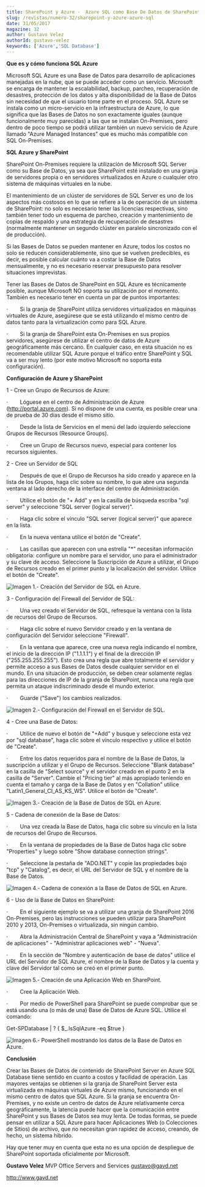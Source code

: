 ```yaml
---
title: SharePoint y Azure -  Azure SQL como Base De Datos de SharePoint
slug: /revistas/numero-32/sharepoint-y-azure-azure-sql
date: 31/05/2017
magazine: 32
author: Gustavo Velez
authorId: gustavo-velez
keywords: ['Azure','SQL Database']
---
```






**Que es y cómo funciona SQL Azure**

Microsoft SQL Azure es una Base de Datos para desarrollo de aplicaciones manejadas en la nube, que se puede acceder como un servicio. Microsoft se encarga de mantener la escalabilidad, backup, parcheo, recuperación de desastres, protección de los datos y alta disponibilidad de la Base de Datos sin necesidad de que el usuario tome parte en el proceso. SQL Azure se instala como un micro-servicio en la infraestructura de Azure, lo que significa que las Bases de Datos no son exactamente iguales (aunque funcionalmente muy parecidas) a las que se instalan On-Premises, pero dentro de poco tiempo se podrá utilizar también un nuevo servicio de Azure llamado "Azure Managed Instances" que es mucho más compatible con SQL On-Premises.

**SQL Azure y SharePoint**

SharePoint On-Premises requiere la utilización de Microsoft SQL Server como su Base de Datos, ya sea que SharePoint esté instalado en una granja de servidores propia o en servidores virtualizados en Azure o cualquier otro sistema de máquinas virtuales en la nube.

El mantenimiento de un clúster de servidores de SQL Server es uno de los aspectos más costosos en lo que se refiere a la de operación de un sistema de SharePoint: no solo es necesario tener las licencias respectivas, sino también tener todo un esquema de parcheo, creación y mantenimiento de copias de respaldo y una estrategia de recuperación de desastres (normalmente mantener un segundo clúster en paralelo sincronizado con el de producción).

Si las Bases de Datos se pueden mantener en Azure, todos los costos no solo se reducen considerablemente, sino que se vuelven predecibles, es decir, es posible calcular cuánto va a costar la Base de Datos mensualmente, y no es necesario reservar presupuesto para resolver situaciones imprevistas.

Tener las Bases de Datos de SharePoint en SQL Azure es técnicamente posible, aunque Microsoft NO soporta su utilización por el momento. También es necesario tener en cuenta un par de puntos importantes:

·         Si la granja de SharePoint utiliza servidores virtualizados en máquinas virtuales de Azure, asegúrese que se está utilizando el mismo centro de datos tanto para la virtualización como para SQL Azure.

·         Si la granja de SharePoint esta On-Premises en sus propios servidores, asegúrese de utilizar el centro de datos de Azure geográficamente más cercano. En cualquier caso, en esta situación no es recomendable utilizar SQL Azure porque el tráfico entre SharePoint y SQL va a ser muy lento (por este motivo Microsoft no soporta esta configuración).

**Configuración de Azure y SharePoint**

1 - Cree un Grupo de Recursos de Azure:

·         Lóguese en el centro de Administración de Azure (http://portal.azure.com). Si no dispone de una cuenta, es posible crear una de prueba de 30 días desde el mismo sitio.

·         Desde la lista de Servicios en el menú del lado izquierdo seleccione Grupos de Recursos (Resource Groups).

·         Cree un Grupo de Recursos nuevo, especial para contener los recursos siguientes.

2 - Cree un Servidor de SQL

·         Después de que el Grupo de Recursos ha sido creado y aparece en la lista de los Grupos, haga clic sobre su nombre, lo que abre una segunda ventana al lado derecho de la interface del centro de Administración.

·         Utilice el botón de "+ Add" y en la casilla de búsqueda escriba "sql server" y seleccione "SQL server (logical server)".

·         Haga clic sobre el vínculo "SQL server (logical server)" que aparece en la lista.

·         En la nueva ventana utilice el botón de "Create".

·         Las casillas que aparecen con una estrella "\*" necesitan información obligatoria: configure un nombre para el servidor, uno para el administrador y su clave de acceso. Seleccione la Suscripción de Azure a utilizar, el Grupo de Recursos creado en el primer punto y la localización del servidor. Utilice el botón de "Create".

![Imagen 1.- Creación del Servidor de SQL en Azure.](../../../images/numero32/sharepoint-y-azure-azure-sql/image7.png)

3 - Configuración del Firewall del Servidor de SQL:

·         Una vez creado el Servidor de SQL, refresque la ventana con la lista de recursos del Grupo de Recursos.

·         Haga clic sobre el nuevo Servidor creado y en la ventana de configuración del Servidor seleccione "Firewall".

·         En la ventana que aparece, cree una nueva regla indicando el nombre, el inicio de la dirección IP ("1.1.1.1") y el final de la dirección IP ("255.255.255.255"). Esto crea una regla que abre totalmente el servidor y permite acceso a sus Bases de Datos desde cualquier servidor en el mundo. En una situación de producción, se deben crear solamente reglas para las direcciones de IP de la granja de SharePoint, nunca una regla que permita un ataque indiscriminado desde el mundo exterior.

·         Guarde ("Save") los cambios realizados.

![ Imagen 2.- Configuración del Firewall en el Servidor de SQL.](../../../images/numero32/sharepoint-y-azure-azure-sql/image8.png)

4 - Cree una Base de Datos:

·         Utilice de nuevo el botón de "+Add" y busque y seleccione esta vez por "sql database", haga clic sobre el vínculo respectivo y utilice el botón de "Create".

·         Entre los datos requeridos para el nombre de la Base de Datos, la suscripción a utilizar y el Grupo de Recursos. Seleccione "Blank database" en la casilla de "Select source" y el servidor creado en el punto 2 en la casilla de "Server". Cambie el "Pricing tier" al más apropiado teniendo en cuenta el tamaño y carga de la Base de Datos y en "Collation" utilice "Latin1\_General\_CI\_AS\_KS\_WS". Utilice el botón de "Create".

![Imagen 3.- Creación de la Base de Datos de SQL en Azure.](../../../images/numero32/sharepoint-y-azure-azure-sql/image9.png)

5 - Cadena de conexión de la Base de Datos:

·         Una vez creada la Base de Datos, haga clic sobre su vínculo en la lista de recursos del Grupo de Recursos.

·         En la ventana de propiedades de la Base de Datos haga clic sobre "Properties" y luego sobre "Show database connection strings".

·         Seleccione la pestaña de "ADO.NET" y copie las propiedades bajo "tcp" y "Catalog", es decir, el URL del Servidor de SQL y el nombre de la Base de Datos.

![Imagen 4.- Cadena de conexión a la Base de Datos de SQL en Azure.](../../../images/numero32/sharepoint-y-azure-azure-sql/imagea.png)

6 - Uso de la Base de Datos en SharePoint:

·         En el siguiente ejemplo se va a utilizar una granja de SharePoint 2016 On-Premises, pero las instrucciones se pueden utilizar para SharePoint 2010 y 2013, On-Premises o virtualizada, sin ningún cambio.

·         Abra la Administración Central de SharePoint y vaya a "Administración de aplicaciones" - "Administrar aplicaciones web" - "Nueva".

·         En la sección de "Nombre y autenticación de base de datos" utilice el URL del Servidor de SQL Azure, el nombre de la Base de Datos y la cuenta y clave del Servidor tal como se creó en el primer punto.

![Imagen 5.- Creación de una Aplicación Web en SharePoint.](../../../images/numero32/sharepoint-y-azure-azure-sql/imageb.png)

·         Cree la Aplicación Web.

·         Por medio de PowerShell para SharePoint se puede comprobar que se está usando una (o más de una) Base de Datos de Azure SQL. Utilice el comando:

Get-SPDatabase | ? \{ \$\_.IsSqlAzure -eq \$true \}

![Imagen 6.- PowerShell mostrando los datos de la Base de Datos en Azure.](../../../images/numero32/sharepoint-y-azure-azure-sql/imagec.png)

**Conclusión**

Crear las Bases de Datos de contenido de SharePoint Server en Azure SQL Database tiene sentido en cuanto a costos y facilidad de operación. Las mayores ventajas se obtienen si la granja de SharePoint Server esta virtualizada en máquinas virtuales de Azure mismo, funcionando en el mismo centro de datos que SQL Azure. Si la granja se encuentra On-Premises, y no existe un centro de datos de Azure relativamente cerca geográficamente, la latencia puede hacer que la comunicación entre SharePoint y sus Bases de Datos sea muy lenta. De todas formas, se puede pensar en utilizar a SQL Azure para hacer Aplicaciones Web (o Colecciones de Sitios) de archivo, que no necesitan gran rapidez de acceso, creando, de hecho, un sistema hibrido.

Hay que tener muy en cuenta que esta no es una opción de despliegue de SharePoint soportada oficialmente por Microsoft.



**Gustavo Velez**
 MVP Office Servers and Services
 gustavo@gavd.net

http://www.gavd.net

 
 
